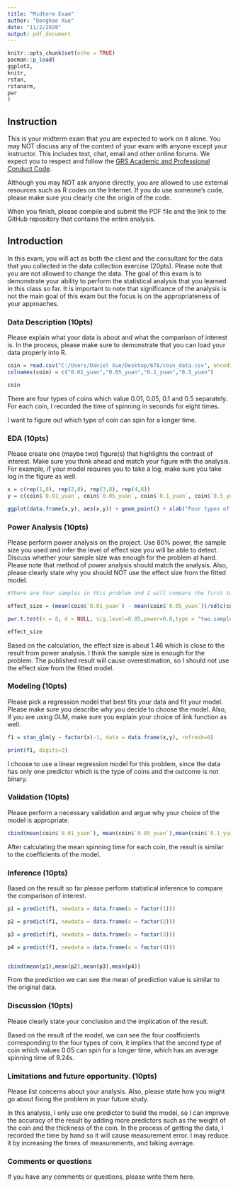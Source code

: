 ```yaml
---
title: "Midterm Exam"
author: "Donghao Xue"
date: "11/2/2020"
output: pdf_document
---
```


```r
knitr::opts_chunk$set(echo = TRUE)
pacman::p_load(
ggplot2,
knitr,
rstan,
rstanarm,
pwr
)
```

## Instruction

This is your midterm exam that you are expected to work on it alone.  You may NOT  discuss any of the content of your exam with anyone except your instructor. This includes text, chat, email and other online forums.  We expect you to respect and follow the [GRS Academic and Professional Conduct Code](http://www.bu.edu/cas/files/2017/02/GRS-Academic-Conduct-Code-Final.pdf). 

Although you may NOT ask anyone directly, you are allowed to use external resources such as R codes on the Internet.  If you do use someone's code, please make sure you clearly cite the origin of the code.

When you finish, please compile and submit the PDF file and the link to the GitHub repository that contains the entire analysis.


## Introduction

In this exam, you will act as both the client and the consultant for the data that you collected in the data collection exercise (20pts).  Please note that you are not allowed to change the data.  The goal of this exam is to demonstrate your ability to perform the statistical analysis that you learned in this class so far.  It is important to note that significance of the analysis is not the main goal of this exam but the focus is on the appropriateness of your approaches.

### Data Description (10pts)

Please explain what your data is about and what the comparison of interest is. In the process, please make sure to demonstrate that you can load your data properly into R.

```r
coin = read.csv("C:/Users/Daniel Xue/Desktop/678/coin_data.csv", encoding = "UTF-8")
colnames(coin) = c("0.01_yuan","0.05_yuan","0.1_yuan","0.5_yuan")

coin
```
There are four types of coins which value 0.01, 0.05, 0.1 and 0.5 separately. For each coin, I recorded the time of spinning in seconds for eight times.  

I want to figure out which type of coin can spin for a longer time.



### EDA (10pts)

Please create one (maybe two) figure(s) that highlights the contrast of interest.  Make sure you think ahead and match your figure with the analysis.  For example, if your model requires you to take a log, make sure you take log in the figure as well.

```r
x = c(rep(1,8), rep(2,8), rep(3,8), rep(4,8))
y = c(coin$`0.01_yuan`, coin$`0.05_yuan`, coin$`0.1_yuan`, coin$`0.5_yuan`)

ggplot(data.frame(x,y), aes(x,y)) + geom_point() + xlab("Four types of coin") + ylab("Time of spinning")

```

### Power Analysis (10pts)

Please perform power analysis on the project.  Use 80% power, the sample size you used and infer the level of effect size you will be able to detect.  Discuss whether your sample size was enough for the problem at hand.  Please note that method of power analysis should match the analysis.  Also, please clearly state why you should NOT use the effect size from the fitted model.

```r
#There are four samples in this problem and I will compare the first two types of coin

effect_size = (mean(coin$`0.01_yuan`) - mean(coin$`0.05_yuan`))/sd(c(coin$`0.01_yuan`,coin$`0.05_yuan`))

pwr.t.test(n = 8, d = NULL, sig.level=0.05,power=0.8,type = "two.sample")

effect_size
```

Based on the calculation, the effect size is about 1.46 which is close to the result from power analysis. I think the sample size is enough for the problem. The published result will cause overestimation, so I should not use the effect size from the fitted model.


### Modeling (10pts)

Please pick a regression model that best fits your data and fit your model. Please make sure you describe why you decide to choose the model. Also, if you are using GLM, make sure you explain your choice of link function as well.

```r
f1 = stan_glm(y ~ factor(x)-1, data = data.frame(x,y), refresh=0)

print(f1, digits=2)
```

I choose to use a linear regression model for this problem, since the data has only one predictor which is the type of coins and the outcome is not binary. 



### Validation (10pts)

Please perform a necessary validation and argue why your choice of the model is appropriate.  

```r
cbind(mean(coin$`0.01_yuan`), mean(coin$`0.05_yuan`),mean(coin$`0.1_yuan`),mean(coin$`0.5_yuan`))
```

After calculating the mean spinning time for each coin, the result is similar to the coefficients of the model.


### Inference (10pts)

Based on the result so far please perform statistical inference to compare the comparison of interest.

```r

p1 = predict(f1, newdata = data.frame(x = factor(1)))

p2 = predict(f1, newdata = data.frame(x = factor(2)))

p3 = predict(f1, newdata = data.frame(x = factor(3)))

p4 = predict(f1, newdata = data.frame(x = factor(4)))


cbind(mean(p1),mean(p2),mean(p3),mean(p4))
```

From the prediction we can see the mean of prediction value is similar to the original data.


### Discussion (10pts)

Please clearly state your conclusion and the implication of the result.

Based on the result of the model, we can see the four cosfficients corresponding to the four types of coin, it implies that the second type of coin which values 0.05 can spin for a longer time, which has an average spinning time of 9.24s.


### Limitations and future opportunity. (10pts)

Please list concerns about your analysis.  Also, please state how you might go about fixing the problem in your future study.

In this analysis, I only use one predictor to build the model, so I can improve the accuracy of the result by adding more predictors such as the weight of the coin and the thickness of the coin. 
In the process of getting the data, I recorded the time by hand so it will cause measurement error. I may reduce it by increasing the times of measurements, and taking average.


### Comments or questions
If you have any comments or questions, please write them here.

